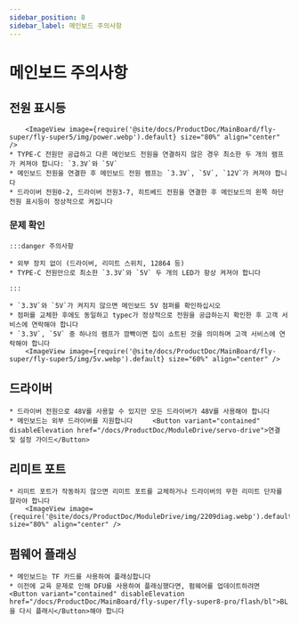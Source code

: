 ```yaml
---
sidebar_position: 8
sidebar_label: 메인보드 주의사항
---
```


# 메인보드 주의사항

## 전원 표시등

        <ImageView image={require('@site/docs/ProductDoc/MainBoard/fly-super/fly-super5/img/power.webp').default} size="80%" align="center" />
    * TYPE-C 전원만 공급하고 다른 메인보드 전원을 연결하지 않은 경우 최소한 두 개의 램프가 켜져야 합니다: `3.3V`와 `5V`
    * 메인보드 전원을 연결한 후 메인보드 전원 램프는 `3.3V`, `5V`, `12V`가 켜져야 합니다
    * 드라이버 전원0-2, 드라이버 전원3-7, 히트베드 전원을 연결한 후 메인보드의 왼쪽 하단 전원 표시등이 정상적으로 켜집니다

### 문제 확인


    :::danger 주의사항

    * 외부 장치 없이 (드라이버, 리미트 스위치, 12864 등)
    * TYPE-C 전원만으로 최소한 `3.3V`와 `5V` 두 개의 LED가 항상 켜져야 합니다

    :::

    * `3.3V`와 `5V`가 켜지지 않으면 메인보드 5V 점퍼를 확인하십시오
    * 점퍼를 교체한 후에도 동일하고 typec가 정상적으로 전원을 공급하는지 확인한 후 고객 서비스에 연락해야 합니다
    * `3.3V`, `5V` 중 하나의 램프가 깜빡이면 칩이 쇼트된 것을 의미하며 고객 서비스에 연락해야 합니다
        <ImageView image={require('@site/docs/ProductDoc/MainBoard/fly-super/fly-super5/img/5v.webp').default} size="60%" align="center" />

## 드라이버
    * 드라이버 전원으로 48V를 사용할 수 있지만 모든 드라이버가 48V를 사용해야 합니다
    * 메인보드는 외부 드라이버를 지원합니다     <Button variant="contained" disableElevation href="/docs/ProductDoc/ModuleDrive/servo-drive">연결 및 설정 가이드</Button>

## 리미트 포트

    * 리미트 포트가 작동하지 않으면 리미트 포트를 교체하거나 드라이버의 무한 리미트 단자를 잘라야 합니다
        <ImageView image={require('@site/docs/ProductDoc/ModuleDrive/img/2209diag.webp').default} size="80%" align="center" />




## 펌웨어 플래싱

    * 메인보드는 TF 카드를 사용하여 플래싱합니다
    * 이전에 교육 문제로 인해 DFU를 사용하여 플래싱했다면, 펌웨어를 업데이트하려면 <Button variant="contained" disableElevation href="/docs/ProductDoc/MainBoard/fly-super/fly-super8-pro/flash/bl">BL을 다시 플래시</Button>해야 합니다

